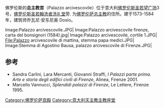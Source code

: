 佛罗伦斯的'''总主教宫'''（Palazzo arcivescovile）位于意大利[[佛罗伦斯|佛罗伦斯]][[圣若望广场_(佛罗伦斯)|圣若望广场]]3号，[[佛罗伦斯圣若翰洗者洗礼堂|佛罗伦斯圣若翰洗者洗礼堂]]旁. 为[[天主教佛罗伦斯总教区|佛罗伦萨总主教]]的住所。建于1573-1584年，建筑师乔瓦尼·安东尼奥 Dosio。

<gallery>
Image:Palazzo arcivescovile.JPG|
Image:Palazzo arcivescovile firenze, carta del bonsignori (1584).jpg|
Image:Palazzo arcivescovile, cortile 1.JPG|
File:Palazzo arcivescovile di mattina, stemma papa medici.JPG|
Image:Stemma di Agostino Bausa, palazzo arcivescovile di Firenze.JPG|
</gallery>

==参考==
*Sandra Carlini, Lara Mercanti, Giovanni Straffi, ''I Palazzi parte prima. Arte e storia degli edifici civili di Firenze'', Alinea, Firenze 2001.
*Marcello Vannucci, ''Splendidi palazzi di Firenze'', Le Lettere, Firenze 1995.
[[Category:佛罗伦萨宫殿|Category:佛罗伦萨宫殿]]
[[Category:意大利天主教主教座堂|Category:意大利天主教主教座堂]]